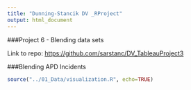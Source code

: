 ```yaml
---
title: "Dunning-Stancik DV _RProject"
output: html_document
---
```



###Project 6 - Blending data sets

Link to repo:
<https://github.com/sarstanc/DV_TableauProject3>

###Blending APD Incidents
```r
source("../01_Data/visualization.R", echo=TRUE)
```
